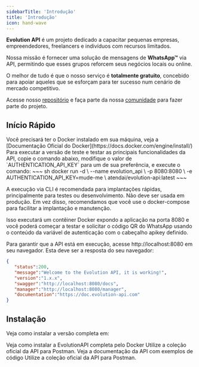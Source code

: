 ```yaml
---
sidebarTitle: 'Introdução'
title: 'Introdução'
icon: hand-wave
---
```




**Evolution API** é um projeto dedicado a capacitar pequenas empresas, empreendedores, freelancers e indivíduos com recursos limitados.

Nossa missão é fornecer uma solução de mensagens de **WhatsApp™** via API, permitindo que esses grupos reforcem seus negócios locais ou online.

O melhor de tudo é que o nosso serviço é **totalmente gratuito**, concebido para apoiar aqueles que se esforçam para ter sucesso num cenário de mercado competitivo.

Acesse nosso [repositório](https://github.com/EvolutionAPI/evolution-api) e faça parte da nossa [comunidade](https://evolution-api.com) para fazer parte do projeto.

## Início Rápido

<Note>
Você precisará ter o Docker instalado em sua máquina, veja a [Documentação Oficial do Docker](https://docs.docker.com/engine/install/)
</Note>
Para executar a versão de teste e testar as principais funcionalidades da API, copie o comando abaixo, modifique o valor de `AUTHENTICATION_API_KEY` para um de sua preferência, e execute o comando:
~~~ sh
docker run -d \
    --name evolution_api \
    -p 8080:8080 \
    -e AUTHENTICATION_API_KEY=mude-me \
    atendai/evolution-api:latest
~~~

<Note>A execução via CLI é recomendada para implantações rápidas, principalmente para testes ou desenvolvimento. Não deve ser usada em produção. Em vez disso, recomendamos que você use o docker-compose para facilitar a implantação e manutenção.</Note>

Isso executará um contêiner Docker expondo a aplicação na porta 8080 e você poderá começar a testar e solicitar o código QR do WhatsApp usando o conteúdo da variável de autenticação com o cabeçalho apikey definido.

Para garantir que a API está em execução, acesse http://localhost:8080 em seu navegador. Esta deve ser a resposta do seu navegador:

~~~ json
{
   "status":200,
   "message":"Welcome to the Evolution API, it is working!",
   "version":"1.x.x",
   "swagger":"http://localhost:8080/docs",
   "manager":"http://localhost:8080/manager",
   "documentation":"https://doc.evolution-api.com"
}
~~~

## Instalação
Veja como instalar a versão completa em:

<CardGroup cols={2}>
  <Card title="Instalação com Docker" icon="docker" href="/install/docker">
    Veja como instalar a EvolutionAPI completa pelo Docker
  </Card>
  <Card title="NVM" icon="js" href="https://www.postman.com/agenciadgcode/workspace/evolution-api">
    Utilize a coleção oficial da API para Postman.
  </Card>
</CardGroup>

<CardGroup cols={2}>
  <Card title="Documentação da API" icon="book" href="/definitions/connections#inicio-rapido">
    Veja a documentação da API com exemplos de código
  </Card>
  <Card title="Coleção Postman" icon="webhook" href="https://www.postman.com/agenciadgcode/workspace/evolution-api">
    Utilize a coleção oficial da API para Postman.
  </Card>
</CardGroup>

